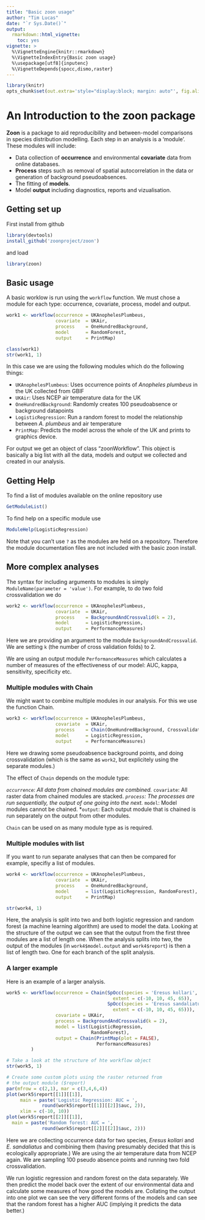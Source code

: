 ```yaml
---
title: "Basic zoon usage"
author: "Tim Lucas"
date: "`r Sys.Date()`"
output:
  rmarkdown::html_vignette:
    toc: yes
vignette: >
  %\VignetteEngine{knitr::rmarkdown}
  %\VignetteIndexEntry{Basic zoon usage}
  %\usepackage[utf8]{inputenc}
  %\VignetteDepends{spocc,dismo,raster}
---
```


```r
library(knitr)
opts_chunk$set(out.extra='style="display:block; margin: auto"', fig.align="center", fig.width=6, fig.height=6)
```

An Introduction to the **zoon** package
=======================================

**Zoon** is a package to aid reproducibility and between-model comparisons in species distribution modelling. Each step in an analysis is a 'module'. These modules will include: 

* Data collection of **occurrence** and environmental **covariate** data from online databases. 
* **Process** steps such as removal of spatial autocorrelation in the data or generation of background pseudoabsences.
* The fitting of **models**.
* Model **output** including diagnostics, reports and vizualisation.



Getting set up
----------------------------

First install from github
```r
library(devtools)
install_github('zoonproject/zoon')
```

and load

```r
library(zoon)
```

Basic usage
----------------------------

A basic worklow is run using the `workflow` function. We must chose a module for each type: occurrence, covariate, process, model and output.

```r
work1 <- workflow(occurrence = UKAnophelesPlumbeus,
                  covariate  = UKAir,
                  process    = OneHundredBackground,
                  model      = RandomForest,
                  output     = PrintMap)

class(work1)
str(work1, 1)
```

In this case we are using the following modules which do the following things:

* `UKAnophelesPlumbeus`: Uses occurrence points of _Anopheles plumbeus_ in the UK collected from GBIF
* `UKAir`: Uses NCEP air temperature data for the UK
* `OneHundredBackground`: Randomly creates 100 pseudoabsence or background datapoints
* `LogisticRegression`: Run a random forest to model the relationship between _A. plumbeus_ and air temperature
* `PrintMap`: Predicts the model across the whole of the UK and prints to graphics device. 

For output we get an object of class "zoonWorkflow". This object is basically a big list with all the data, models and output we collected and created in our analysis.

Getting Help
--------------

To find a list of modules available on the online repository use

```r
GetModuleList()
```

To find help on a specific module use

```r
ModuleHelp(LogisticRegression)
```     
Note that you can't use `?` as the modules are held on a repository. Therefore the module documentation files are not included with the basic zoon install.



More complex analyses
-----------------------

The syntax for including arguments to modules is simply `ModuleName(parameter = 'value')`. For example, to do two fold crossvalidation we do

```r
work2 <- workflow(occurrence = UKAnophelesPlumbeus,
                  covariate  = UKAir,
                  process    = BackgroundAndCrossvalid(k = 2),
                  model      = LogisticRegression,
                  output     = PerformanceMeasures)
```

Here we are providing an argument to the module `BackgroundAndCrossvalid`. We are setting `k` (the number of cross validation folds) to 2.

We are using an output module `PerformanceMeasures` which calculates a number of measures of the effectiveness of our model: AUC, kappa, sensitivity, specificity etc.


### Multiple modules with Chain

We might want to combine multiple modules in our analysis. For this we use the function Chain.

```r
work3 <- workflow(occurrence = UKAnophelesPlumbeus,
                  covariate  = UKAir,
                  process    = Chain(OneHundredBackground, Crossvalidate),
                  model      = LogisticRegression,
                  output     = PerformanceMeasures)
```
Here we drawing some pseudoabsence background points, and doing crossvalidation (which is the same as `work2`, but explicitely using the separate modules.)

The effect of `Chain` depends on the module type:

*`occurrence`: All data from chained modules are combined.
*`covariate`: All raster data from chained modules are stacked.
*`process`: The processes are run sequentially, the output of one going into the next.
*`model`: Model modules cannot be chained.
*`output`: Each output module that is chained is run separately on the output from other modules.

`Chain` can be used on as many module type as is required.

### Multiple modules with list

If you want to run separate analyses that can then be compared for example, specifiy a list of modules.

```r
work4 <- workflow(occurrence = UKAnophelesPlumbeus,
                  covariate  = UKAir,
                  process    = OneHundredBackground,
                  model      = list(LogisticRegression, RandomForest),
                  output     = PrintMap)

str(work4, 1)
```

Here, the analysis is split into two and both logistic regression and random forest (a machine learning algorithm) are used to model the data. Looking at the structure of the output we can see that the output from the first three modules are a list of length one. When the analysis splits into two, the output of the modules (in `work4$model.output` and `work4$report`) is then a list of length two. One for each branch of the split analysis.



### A larger example

Here is an example of a larger analysis.

```r
work5 <- workflow(occurrence = Chain(SpOcc(species = 'Eresus kollari', 
                                       extent = c(-10, 10, 45, 65)),
                                     SpOcc(species = 'Eresus sandaliatus', 
                                       extent = c(-10, 10, 45, 65))),
                  covariate = UKAir,
                  process = BackgroundAndCrossvalid(k = 2),
                  model = list(LogisticRegression,
                               RandomForest),
                  output = Chain(PrintMap(plot = FALSE),
                                 PerformanceMeasures)
         )

# Take a look at the structure of hte workflow object
str(work5, 1)

# Create some custom plots using the raster returned from 
# the output module ($report)
par(mfrow = c(2,1), mar = c(3,4,6,4))
plot(work5$report[[1]][[1]], 
     main = paste('Logistic Regression: AUC = ', 
             round(work5$report[[1]][[2]]$auc, 2)),
     xlim = c(-10, 10))
plot(work5$report[[2]][[1]],
  main = paste('Random forest: AUC = ', 
             round(work5$report[[2]][[2]]$auc, 2)))
```

Here we are collecting occurrence data for two species, _Eresus kollari_ and _E. sandaliatus_ and combining them (having presumably decided that this is ecologically appropriate.) We are using the air temperature data from NCEP again. We are sampling 100 pseudo absence points and running two fold crossvalidation.

We run logistic regression and random forest on the data separately. We then predict the model back over the extent of our environmental data and calculate some measures of how good the models are. Collating the output into one plot we can see the very different forms of the models and can see that the random forest has a higher AUC (implying it predicts the data better.)

